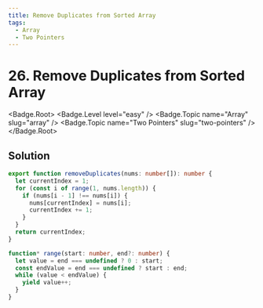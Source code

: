 ```yaml
---
title: Remove Duplicates from Sorted Array
tags:
  - Array
  - Two Pointers
---
```


# 26. Remove Duplicates from Sorted Array

<Badge.Root>
  <Badge.Level level="easy" />
  <Badge.Topic name="Array" slug="array" />
  <Badge.Topic name="Two Pointers" slug="two-pointers" />
</Badge.Root>

## Solution

```typescript filename="solution.ts" copy
export function removeDuplicates(nums: number[]): number {
  let currentIndex = 1;
  for (const i of range(1, nums.length)) {
    if (nums[i - 1] !== nums[i]) {
      nums[currentIndex] = nums[i];
      currentIndex += 1;
    }
  }
  return currentIndex;
}

function* range(start: number, end?: number) {
  let value = end === undefined ? 0 : start;
  const endValue = end === undefined ? start : end;
  while (value < endValue) {
    yield value++;
  }
}
```

<ProblemLink
  codingSite="leetcode"
  href="https://leetcode.com/problems/remove-duplicates-from-sorted-array/"
  title="Remove Duplicates from Sorted Array"
/>
